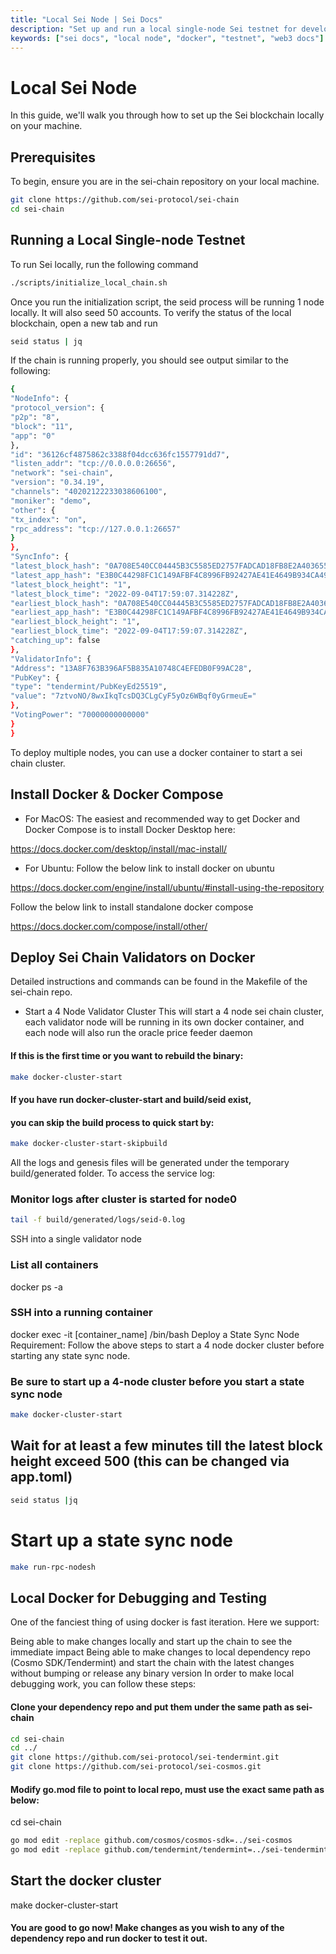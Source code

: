 ```yaml
---
title: "Local Sei Node | Sei Docs"
description: "Set up and run a local single-node Sei testnet for development. Explore scripts, Docker, and multi-node clusters."
keywords: ["sei docs", "local node", "docker", "testnet", "web3 docs"]
---
```


# Local Sei Node
In this guide, we'll walk you through how to set up the Sei blockchain locally on your machine.

## Prerequisites
To begin, ensure you are in the sei-chain repository on your local machine.

```bash
git clone https://github.com/sei-protocol/sei-chain
cd sei-chain
```

## Running a Local Single-node Testnet
To run Sei locally, run the following command

```bash
./scripts/initialize_local_chain.sh
```

Once you run the initialization script, the seid process will be running 1 node locally. It will also seed 50 accounts. To verify the status of the local blockchain, open a new tab and run

```bash
seid status | jq
```

If the chain is running properly, you should see output similar to the following:

```bash
{
"NodeInfo": {
"protocol_version": {
"p2p": "8",
"block": "11",
"app": "0"
},
"id": "36126cf4875862c3388f04dcc636fc1557791dd7",
"listen_addr": "tcp://0.0.0.0:26656",
"network": "sei-chain",
"version": "0.34.19",
"channels": "40202122233038606100",
"moniker": "demo",
"other": {
"tx_index": "on",
"rpc_address": "tcp://127.0.0.1:26657"
}
},
"SyncInfo": {
"latest_block_hash": "0A708E540CC04445B3C5585ED2757FADCAD18FB8E2A403655B3DC90D0F588D49",
"latest_app_hash": "E3B0C44298FC1C149AFBF4C8996FB92427AE41E4649B934CA495991B7852B855",
"latest_block_height": "1",
"latest_block_time": "2022-09-04T17:59:07.314228Z",
"earliest_block_hash": "0A708E540CC04445B3C5585ED2757FADCAD18FB8E2A403655B3DC90D0F588D49",
"earliest_app_hash": "E3B0C44298FC1C149AFBF4C8996FB92427AE41E4649B934CA495991B7852B855",
"earliest_block_height": "1",
"earliest_block_time": "2022-09-04T17:59:07.314228Z",
"catching_up": false
},
"ValidatorInfo": {
"Address": "13A8F763B396AF5B835A10748C4EFEDB0F99AC28",
"PubKey": {
"type": "tendermint/PubKeyEd25519",
"value": "7ztvoNO/8wxIkqTcsDQ3CLgCyF5yOz6WBqf0yGrmeuE="
},
"VotingPower": "70000000000000"
}
}
```

To deploy multiple nodes, you can use a docker container to start a sei chain cluster.

## Install Docker & Docker Compose
- For MacOS:
The easiest and recommended way to get Docker and Docker Compose is to install Docker Desktop here:

https://docs.docker.com/desktop/install/mac-install/

- For Ubuntu:
Follow the below link to install docker on ubuntu

https://docs.docker.com/engine/install/ubuntu/#install-using-the-repository

Follow the below link to install standalone docker compose

https://docs.docker.com/compose/install/other/

## Deploy Sei Chain Validators on Docker
Detailed instructions and commands can be found in the Makefile of the sei-chain repo.

- Start a 4 Node Validator Cluster
This will start a 4 node sei chain cluster, each validator node will be running in its own docker container, and each node will also run the oracle price feeder daemon

#### If this is the first time or you want to rebuild the binary:
```bash
make docker-cluster-start
```

#### If you have run docker-cluster-start and build/seid exist,
#### you can skip the build process to quick start by:
```bash
make docker-cluster-start-skipbuild
```
All the logs and genesis files will be generated under the temporary build/generated folder. To access the service log:

### Monitor logs after cluster is started for node0
```bash
tail -f build/generated/logs/seid-0.log
```

SSH into a single validator node
### List all containers
docker ps -a
### SSH into a running container
docker exec -it [container_name] /bin/bash
Deploy a State Sync Node
Requirement: Follow the above steps to start a 4 node docker cluster before starting any state sync node.

### Be sure to start up a 4-node cluster before you start a state sync node
```bash
make docker-cluster-start
```

## Wait for at least a few minutes till the latest block height exceed 500 (this can be changed via app.toml)
```bash
seid status |jq
```

# Start up a state sync node
```bash
make run-rpc-nodesh
```

## Local Docker for Debugging and Testing
One of the fanciest thing of using docker is fast iteration. Here we support:

Being able to make changes locally and start up the chain to see the immediate impact
Being able to make changes to local dependency repo (Cosmo SDK/Tendermint) and start the chain with the latest changes without bumping or release any binary version In order to make local debugging work, you can follow these steps:

#### Clone your dependency repo and put them under the same path as sei-chain
```bash
cd sei-chain
cd ../
git clone https://github.com/sei-protocol/sei-tendermint.git
git clone https://github.com/sei-protocol/sei-cosmos.git
```

#### Modify go.mod file to point to local repo, must use the exact same path as below:
cd sei-chain
```bash
go mod edit -replace github.com/cosmos/cosmos-sdk=../sei-cosmos
go mod edit -replace github.com/tendermint/tendermint=../sei-tendermint
```

## Start the docker cluster
make docker-cluster-start
#### You are good to go now! Make changes as you wish to any of the dependency repo and run docker to test it out.
